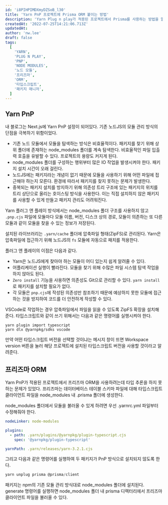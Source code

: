 ```yaml
---
id: 'i8PIHPIMDXmyDZSoB_l30'
title: 'Yarn PnP 프로젝트에 Prisma ORM 붙이는 방법'
description: 'Yarn Plug n play가 적용된 프로젝트에서 Prisma를 사용하는 방법을 알아봤습니다.'
createdAt: '2022-07-25T14:21:06.713Z'
updatedAt:
author: 'nw.lee'
draft: false
tags:
  [
    'YARN',
    'PLUG N PLAY',
    'PNP',
    'NODE MODULES',
    '노드 모듈',
    '프리즈마',
    'ORM',
    '타입스크립트',
    '패키지 매니저',
  ]
---
```


## Yarn PnP

내 블로그는 Next.js에 Yarn PnP 설정이 되어있다. 기존 노드JS의 모듈 관리 방식의 단점을 극복하기 위함이었다.

- 기존 노드 모듈에서 모듈을 탐색하는 방식은 비효율적이다. 패키지를 찾기 위해 상위 폴더에 존재하는 node_modules 폴더를 계속 탐색한다. 비효율적인 파일 입출력 호출을 유발할 수 있다. 프로젝트의 용량도 커지게 된다.
- node_modules 폴더를 구성하는 행위부터 많은 IO 작업을 발생시켜야 한다. 패키지 설치 시간이 오래 걸린다.
- 노드JS에는 패키지라는 개념이 없기 때문에 모듈을 사용하기 위해 어떤 파일에 접근해야 하는지 모른다. 환경에 따라서 패키지를 찾지 못하는 문제가 발생한다.
- 중복되는 패키지 설치를 방지하기 위해 의존성 트리 구조에 있는 패키지의 위치를 트리 상단으로 올리는 호이스팅 방식을 사용한다. 이는 직접 설치하지 않은 패키지를 사용할 수 있게 만들고 패키지 관리도 어려워진다.

Yarn 플러그 앤 플레이 방식에서는 node_modules 폴더 구조를 사용하지 않고 `.pnp.cjs` 파일에 모듈마다 모듈 이름, 버전, 디스크 상의 경로, 모듈이 의존하는 또 다른 모듈과 같이 모듈을 찾을 수 있는 정보가 저장된다.

설치된 라이브러리는 `.yarn/cache` 폴더에 압축파일 형태(ZipFS)로 관리된다. Yarn은 압축파일에 접근하기 위해 노드JS의 `fs` 모듈에 자동으로 패치를 적용한다.

플러그 앤 플레이의 이점은 다음과 같다.

- Yarn은 노드JS에게 찾아야 하는 모듈이 어디 있는지 쉽게 알려줄 수 있다.
- 어플리케이션 실행이 빨라진다. 모듈을 찾기 위해 수많은 파일 시스템 탐색 작업을 하지 않아도 된다.
- `Zero install` 기능을 사용하면 의존성도 Git으로 관리할 수 있다. `yarn install`로 패키지를 설치할 필요가 없다.
- 각 모듈은 `pnp.cjs`에 작성된 의존성만 참조하기 때문에 예상하지 못한 모듈에 접근하는 것을 방지하여 코드를 더 안전하게 작성할 수 있다.

VSCode로 작업하는 경우 압축파일에서 파일을 읽을 수 있도록 ZipFS 확장을 설치해준다. 타입스크립트와 같이 쓰기 위해서는 다음과 같은 명령어를 실행시켜야 한다.

```
yarn plugin import typescript
yarn dlx @yarnpkg/sdks vscode
```

만약 어떤 타입스크립트 버전을 선택할 것이냐는 메시지 창이 뜨면 Workspace version 버튼을 눌러 해당 프로젝트에 설치된 타입스크립트 버전을 사용할 것이라고 알려준다.

## 프리즈마 ORM

Yarn PnP가 적용된 프로젝트에서 프리즈마 ORM을 사용하려는데 타입 추론을 하지 못하는 문제가 있었다. 프리즈마는 데이터베이스 테이블 스키마 파일에 대해 타입스크립트 클라이언트 파일을 node_modules 내 .prisma 폴더에 생성한다.

node_modules 폴더에서 모듈을 불러올 수 있게 하려면 우선 .yarnrc.yml 파일부터 수정해줘야 한다.

```yml
nodeLinker: node-modules

plugins:
  - path: .yarn/plugins/@yarnpkg/plugin-typescript.cjs
    spec: '@yarnpkg/plugin-typescript'

yarnPath: .yarn/releases/yarn-3.2.1.cjs
```

그리고 다음과 같은 명령어를 실행하여 두 패키지가 PnP 방식으로 설치되지 않도록 한다.

```powershell
yarn unplug prisma @prisma/client
```

패키지는 npm의 기존 모듈 관리 방식대로 node_modules 폴더에 설치된다. generate 명령어를 실행하면 node_modules 폴더 내 prisma 디렉터리에서 프리즈마 클라이언트 파일을 불러올 수 있다.

